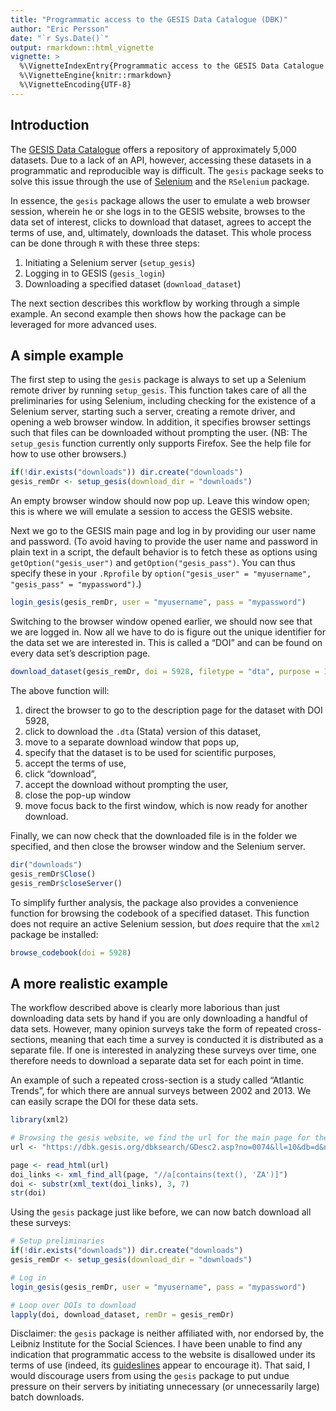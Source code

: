 ```yaml
---
title: "Programmatic access to the GESIS Data Catalogue (DBK)"
author: "Eric Persson"
date: "`r Sys.Date()`"
output: rmarkdown::html_vignette
vignette: >
  %\VignetteIndexEntry{Programmatic access to the GESIS Data Catalogue (DBK)}
  %\VignetteEngine{knitr::rmarkdown}
  %\VignetteEncoding{UTF-8}
---
```


## Introduction
The [GESIS Data Catalogue](https://dbk.gesis.org/) offers a repository of 
approximately 5,000 datasets. Due to a lack of an API, however, accessing these
datasets in a programmatic and reproducible way is difficult. The `gesis`
package seeks to solve this issue through the use of
[Selenium](http://www.seleniumhq.org/) and the `RSelenium` package. 

In essence, the `gesis` package allows the user to emulate a web browser
session, wherein he or she logs in to the GESIS website, browses to the data set
of interest, clicks to download that dataset, agrees to accept the terms of use,
and, ultimately, downloads the dataset. This whole process can be done through
`R` with these three steps:

1. Initiating a Selenium server (`setup_gesis`)
1. Logging in to GESIS (`gesis_login`)
1. Downloading a specified dataset (`download_dataset`)

The next section describes this workflow by working through a simple example. An
second example then shows how the package can be leveraged for more advanced
uses.

## A simple example

The first step to using the `gesis` package is always to set up a Selenium 
remote driver by running `setup_gesis`. This function takes care of all the 
preliminaries for using Selenium, including checking for the existence of a 
Selenium server, starting such a server, creating a remote driver, and opening a
web browser window. In addition, it specifies browser settings such that files 
can be downloaded without prompting the user. (NB: The `setup_gesis` function
currently only supports Firefox. See the help file for how to use other
browsers.)

```r
if(!dir.exists("downloads")) dir.create("downloads")
gesis_remDr <- setup_gesis(download_dir = "downloads")
```

An empty browser window should now pop up. Leave this window open; this is where
we will emulate a session to access the GESIS website.

Next we go to the GESIS main page and log in by providing our user name and 
password. (To avoid having to provide the user name and password in plain text 
in a script, the default behavior is to fetch these as options using 
`getOption("gesis_user")` and `getOption("gesis_pass")`. You can thus specify 
these in your `.Rprofile` by `option("gesis_user" = "myusername", "gesis_pass" =
"mypassword")`.)

```r
login_gesis(gesis_remDr, user = "myusername", pass = "mypassword")
```

Switching to the browser window opened earlier, we should now see that we are
logged in. Now all we have to do is figure out the unique identifier for the
data set we are interested in. This is called a "DOI" and can be found on every
data set's description page.

```r
download_dataset(gesis_remDr, doi = 5928, filetype = "dta", purpose = 1)
```

The above function will:

1. direct the browser to go to the description page for the dataset with DOI 5928,
1. click to download the `.dta` (Stata) version of this dataset,
1. move to a separate download window that pops up,
1. specify that the dataset is to be used for scientific purposes,
1. accept the terms of use,
1. click "download",
1. accept the download without prompting the user,
1. close the pop-up window
1. move focus back to the first window, which is now ready for another download.

Finally, we can now check that the downloaded file is in the folder we
specified, and then close the browser window and the Selenium server.

```r
dir("downloads")
gesis_remDr$Close()
gesis_remDr$closeServer()
```

To simplify further analysis, the package also provides a convenience function 
for browsing the codebook of a specified dataset. This function does not require
an active Selenium session, but *does* require that the `xml2` package be
installed:

```r
browse_codebook(doi = 5928)
```

## A more realistic example

The workflow described above is clearly more laborious than just downloading
data sets by hand if you are only downloading a handful of data sets. However,
many opinion surveys take the form of repeated cross-sections, meaning that each
time a survey is conducted it is distributed as a separate file. If one is
interested in analyzing these surveys over time, one therefore needs to download
a separate data set for each point in time.

An example of such a repeated cross-section is a study called "Atlantic Trends",
for which there are annual surveys between 2002 and 2013. We can easily scrape
the DOI for these data sets.

```r
library(xml2)

# Browsing the gesis website, we find the url for the main page for these studies
url <- "https://dbk.gesis.org/dbksearch/GDesc2.asp?no=0074&ll=10&db=d&notabs=1"

page <- read_html(url)
doi_links <- xml_find_all(page, "//a[contains(text(), 'ZA')]")
doi <- substr(xml_text(doi_links), 3, 7)
str(doi)
```

Using the `gesis` package just like before, we can now batch download all these
surveys:

```r
# Setup preliminaries
if(!dir.exists("downloads")) dir.create("downloads")
gesis_remDr <- setup_gesis(download_dir = "downloads")

# Log in 
login_gesis(gesis_remDr, user = "myusername", pass = "mypassword")

# Loop over DOIs to download
lapply(doi, download_dataset, remDr = gesis_remDr)
```

Disclaimer: the `gesis` package is neither affiliated with, nor endorsed by, the
Leibniz Institute for the Social Sciences. I have been unable to find any 
indication that programmatic access to the website is disallowed under its terms
of use (indeed, its 
[guideslines](https://dbk.gesis.org/dbksearch/guidelines.asp) appear to 
encourage it). That said, I would discourage users from using the `gesis`
package to put undue pressure on their servers by initiating unnecessary (or
unnecessarily large) batch downloads.
